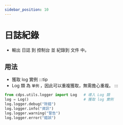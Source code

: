 ```yaml
---
sidebar_position: 10
---
```


# 日誌紀錄
- 輸出 日誌 到 控制台 並 紀錄到 文件 中。

## 用法
- 獲取 log 實例
:::tip
- Log 類 為 `單例` ，因此可以重複獲取，無需擔心重複。
:::
```py
from cdps.utils.logger import Log   # 導入 Log 類
log = Log()                         # 獲取 log 實例
log.logger.debug("除錯")
log.logger.info("資訊")
log.logger.warning("警告")
log.logger.error("錯誤")
```